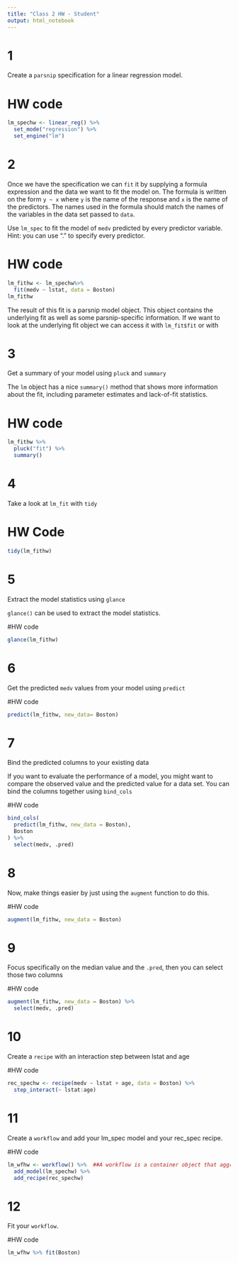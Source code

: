 ---
title: "Class 2 HW - Student"
output: html_notebook
---

# 1

Create a `parsnip` specification for a linear regression model.

# HW code
```{r}
lm_spechw <- linear_reg() %>%
  set_mode("regression") %>%
  set_engine("lm")
```

# 2

Once we have the specification we can `fit` it by supplying a formula expression and the data we want to fit the model on.
The formula is written on the form `y ~ x` where `y` is the name of the response and `x` is the name of the predictors.
The names used in the formula should match the names of the variables in the data set passed to `data`. 

Use `lm_spec` to fit the model of `medv` predicted by every predictor variable. Hint: you can use "." to specify every predictor.

# HW code

```{r}
lm_fithw <- lm_spechw%>%
  fit(medv ~ lstat, data = Boston)
lm_fithw
```
The result of this fit is a parsnip model object. This object contains the underlying fit as well as some parsnip-specific information. If we want to look at the underlying fit object we can access it with `lm_fit$fit` or with

# 3

Get a summary of your model using `pluck` and `summary`

The `lm` object has a nice `summary()` method that shows more information about the fit, including parameter estimates and lack-of-fit statistics.

# HW code

```{r}
lm_fithw %>% 
  pluck("fit") %>%
  summary()
```

# 4

Take a look at `lm_fit` with `tidy`

# HW Code

```{r}
tidy(lm_fithw)
```

# 5

Extract the model statistics using `glance`

`glance()` can be used to extract the model statistics.

#HW code
```{r}
glance(lm_fithw)
```

# 6

Get the predicted `medv` values from your model using `predict`

#HW code
```{r}
predict(lm_fithw, new_data= Boston)
```


# 7

Bind the predicted columns to your existing data

If you want to evaluate the performance of a model, you might want to compare the observed value and the predicted value for a data set. You can bind the columns together using `bind_cols` 

#HW code

```{r}
bind_cols(
  predict(lm_fithw, new_data = Boston),
  Boston
) %>%
  select(medv, .pred)
```

# 8

Now, make things easier by just using the `augment` function to do this.

#HW code
```{r}
augment(lm_fithw, new_data = Boston)
```


# 9

Focus specifically on the median value and the `.pred`, then you can select those two columns

#HW code
```{r}
augment(lm_fithw, new_data = Boston) %>%
  select(medv, .pred)
```


# 10

Create a `recipe` with an interaction step between lstat and age

#HW code
```{r}
rec_spechw <- recipe(medv ~ lstat + age, data = Boston) %>%
  step_interact(~ lstat:age)
```

# 11

Create a `workflow` and add your lm_spec model and your rec_spec recipe.

#HW code
```{r}
lm_wfhw <- workflow() %>%  ##A workflow is a container object that aggregates information required to fit and predict from a model.
  add_model(lm_spechw) %>%
  add_recipe(rec_spechw)
```

# 12

Fit your `workflow`.

#HW code
```{r}
lm_wfhw %>% fit(Boston)
```

